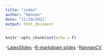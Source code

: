 ```yaml
---
title: "index"
author: "Nannan"
date: "11/29/2021"
output: html_document
---
```



```r
knitr::opts_chunk$set(echo = F)

```


-[LatexSlides](SlideLatex.pdf) 
-[R-markdown slides](NannanWang-rMarkdown-Slides.html)
-[NannanCV](Nannan-Resume.pdf)


